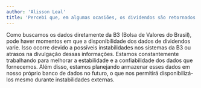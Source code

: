 ```yaml
---
author: 'Alisson Leal'
title: 'Percebi que, em algumas ocasiões, os dividendos são retornados e, em outras, não são. Isso é normal?'
---
```


Como buscamos os dados diretamente da B3 (Bolsa de Valores do Brasil), pode haver momentos em que a disponibilidade dos dados de dividendos varie. Isso ocorre devido a possíveis instabilidades nos sistemas da B3 ou atrasos na divulgação dessas informações. Estamos constantemente trabalhando para melhorar a estabilidade e a confiabilidade dos dados que fornecemos. Além disso, estamos planejando armazenar esses dados em nosso próprio banco de dados no futuro, o que nos permitirá disponibilizá-los mesmo durante instabilidades externas.
